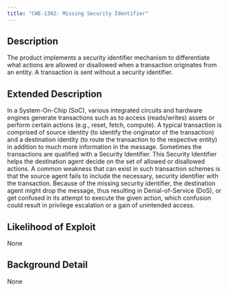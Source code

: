 ```yaml
---
title: "CWE-1302: Missing Security Identifier"
---
```


## Description
The product implements a security identifier mechanism to differentiate what actions are allowed or disallowed when a transaction originates from an entity. A transaction is sent without a security identifier.

## Extended Description

In a System-On-Chip (SoC), various integrated circuits and hardware engines generate transactions such as to access (reads/writes) assets or perform certain actions (e.g., reset, fetch, compute). A typical transaction is comprised of source identity (to identify the originator of the transaction) and a destination identity (to route the transaction to the respective entity) in addition to much more information in the message. Sometimes the transactions are qualified with a Security Identifier.  This Security Identifier helps the destination agent decide on the set of allowed or disallowed actions.
A common weakness that can exist in such transaction schemes is that the source agent fails to include the necessary, security identifier with the transaction.  Because of the missing security identifier, the destination agent might drop the message, thus resulting in Denial-of-Service (DoS), or get confused in its attempt to execute the given action, which confusion could result in privilege escalation or a gain of unintended access.


## Likelihood of Exploit
None

## Background Detail
None
        